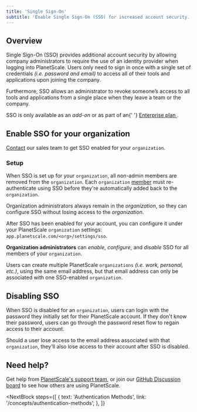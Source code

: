 ```yaml
---
title: 'Single Sign-On'
subtitle: 'Enable Single Sign-On (SSO) for increased account security.'
---
```


## Overview

Single Sign-On (SSO) provides additional account security by allowing company administrators to require the use of an identity provider when logging into PlanetScale. Users only need to sign in once with a single set of credentials _(i.e. password and email)_ to access all of their tools and applications upon joining the company.

Furthermore, SSO allows an administrator to revoke someone’s access to all tools and applications from a single place when they leave a team or the company.

<InfoBlock type="note">
  SSO is only available as an <em>add-on</em> or as part of an{' '}
  <a href="https://docs.planetscale.com/concepts/billing#planetscale-plans">
    Enterprise plan
  </a>
  .
</InfoBlock>

## Enable SSO for your organization

[Contact](https://www.planetscale.com/contact) our sales team to get SSO enabled for your `organization`.

### Setup

When SSO is set up for your `organization`, all non-admin members are removed from the `organization`. Each `organization` [member](https://app.planetscale.com/planetscale/settings/members) must re-authenticate using SSO before they're automatically added back to the `organization`.

<InfoBlock type="note">
  Organization administrators always remain in the <em>organization</em>, so
  they can configure SSO without losing access to the <em>organization</em>.
</InfoBlock>

After SSO has been enabled for your account, you can configure it under your PlanetScale `organization` settings: `app.planetscale.com/<org>/settings/sso`.

**Organization administrators** can _enable_, _configure_, and _disable_ SSO for all members of your `organization`.

Users can create multiple PlanetScale `organizations` _(i.e. work, personal, etc.)_, using the same email address, but that email address can only be associated with one SSO-enabled `organization`.

## Disabling SSO

When SSO is disabled for an `organization`, users can login with the password they initially set for their PlanetScale account. If they don't know their password, users can go through the password reset flow to regain access to their account.

Should a user lose access to the email address associated with that `organization`, they'll also lose access to their account after SSO is disabled.

## Need help?

Get help from [PlanetScale's support team](https://www.planetscale.com/support), or join our [GitHub Discussion board](https://github.com/planetscale/beta/discussions) to see how others are using PlanetScale.

<NextBlock
  steps={[
    {
      text: 'Authentication Methods',
      link: '/concepts/authentication-methods',
    },
  ]}
></NextBlock>
